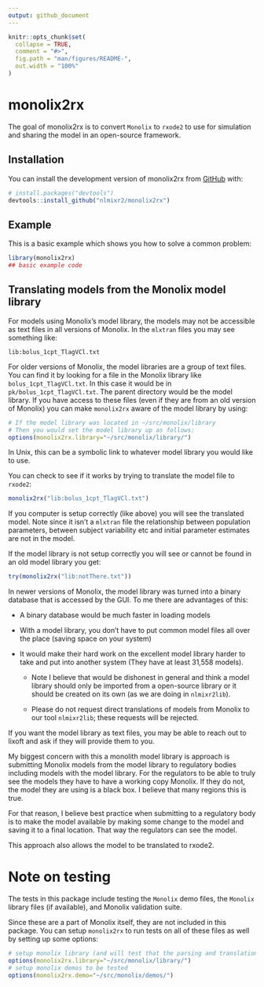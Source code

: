 ```yaml
---
output: github_document
---
```


<!-- README.md is generated from README.Rmd. Please edit that file -->

```r
knitr::opts_chunk$set(
  collapse = TRUE,
  comment = "#>",
  fig.path = "man/figures/README-",
  out.width = "100%"
)
```

# monolix2rx

<!-- badges: start -->
<!-- badges: end -->

The goal of monolix2rx is to convert `Monolix` to `rxode2` to use for
simulation and sharing the model in an open-source framework.

## Installation

You can install the development version of monolix2rx from
[GitHub](https://github.com/) with:

``` r
# install.packages("devtools")
devtools::install_github("nlmixr2/monolix2rx")
```

## Example

This is a basic example which shows you how to solve a common problem:

```r
library(monolix2rx)
## basic example code
```

## Translating models from the Monolix model library

For models using Monolix's model library, the models may not be
accessible as text files in all versions of Monolix.  In the `mlxtran`
files you may see something like:

```
lib:bolus_1cpt_TlagVCl.txt
```

For older versions of Monolix, the model libraries are a group of text
files.  You can find it by looking for a file in the Monolix library
like `bolus_1cpt_TlagVCl.txt`.  In this case it would be in
`pk/bolus_1cpt_TlagVCl.txt`.  The parent directory would be the model
library.  If you have access to these files (even if they are from an
old version of Monolix) you can make `monolix2rx` aware of the model
library by using:

```r
# If the model library was located in ~/src/monolix/library
# Then you would set the model library up as follows:
options(monolix2rx.library="~/src/monolix/library/")
```

In Unix, this can be a symbolic link to whatever model library you
would like to use.

You can check to see if it works by trying to translate the model file
to `rxode2`:

```r
monolix2rx("lib:bolus_1cpt_TlagVCl.txt")
```

If you computer is setup correctly (like above) you will see the
translated model.  Note since it isn't a `mlxtran` file the
relationship between population parameters, between subject
variability etc and initial parameter estimates are not in the model.

If the model library is not setup correctly you will see or cannot be
found in an old model library you get:

```r
try(monolix2rx("lib:notThere.txt"))
```

In newer versions of Monolix, the model library was turned into a
binary database that is accessed by the GUI.  To me there are
advantages of this:

- A binary database would be much faster in loading models

- With a model library, you don't have to put common model files all
  over the place (saving space on your system)

- It would make their hard work on the excellent model library harder
  to take and put into another system (They have at least 31,558
  models).

  - Note I believe that would be dishonest in general and think a
    model library should only be imported from a open-source library
    or it should be created on its own (as we are doing in
    `nlmixr2lib`).

  - Please do not request direct translations of models
    from Monolix to our tool `nlmixr2lib`; these requests will be
    rejected.

If you want the model library as text files, you may be able to reach
out to lixoft and ask if they will provide them to you.

My biggest concern with this a monolith model library is approach is
submitting Monolix models from the model library to regulatory bodies
including models with the model library.  For the regulators to be
able to truly see the models they have to have a working copy
Monolix. If they do not, the model they are using is a black box.  I
believe that many regions this is true.

For that reason, I believe best practice when submitting to a
regulatory body is to make the model available by making some change
to the model and saving it to a final location. That way the
regulators can see the model.

This approach also allows the model to be translated to rxode2.

# Note on testing

The tests in this package include testing the `Monolix` demo files,
the `Monolix` library files (if available), and Monolix validation
suite.

Since these are a part of Monolix itself, they are not included in
this package.  You can setup `monolix2rx` to run tests on all of these
files as well by setting up some options:

``` r
# setup monolix library (and will test that the parsing and translation are as expected)
options(monolix2rx.library="~/src/monolix/library/")
# setup monolix demos to be tested
options(monolix2rx.demo="~/src/monolix/demos/")
```
